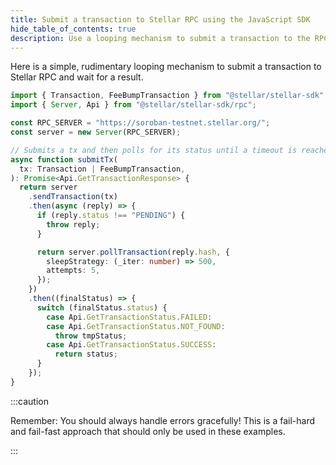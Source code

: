 ```yaml
---
title: Submit a transaction to Stellar RPC using the JavaScript SDK
hide_table_of_contents: true
description: Use a looping mechanism to submit a transaction to the RPC.
---
```


Here is a simple, rudimentary looping mechanism to submit a transaction to Stellar RPC and wait for a result.

```typescript
import { Transaction, FeeBumpTransaction } from "@stellar/stellar-sdk";
import { Server, Api } from "@stellar/stellar-sdk/rpc";

const RPC_SERVER = "https://soroban-testnet.stellar.org/";
const server = new Server(RPC_SERVER);

// Submits a tx and then polls for its status until a timeout is reached.
async function submitTx(
  tx: Transaction | FeeBumpTransaction,
): Promise<Api.GetTransactionResponse> {
  return server
    .sendTransaction(tx)
    .then(async (reply) => {
      if (reply.status !== "PENDING") {
        throw reply;
      }

      return server.pollTransaction(reply.hash, {
        sleepStrategy: (_iter: number) => 500,
        attempts: 5,
      });
    })
    .then((finalStatus) => {
      switch (finalStatus.status) {
        case Api.GetTransactionStatus.FAILED:
        case Api.GetTransactionStatus.NOT_FOUND:
          throw tmpStatus;
        case Api.GetTransactionStatus.SUCCESS:
          return status;
      }
    });
}
```

:::caution

Remember: You should always handle errors gracefully! This is a fail-hard and fail-fast approach that should only be used in these examples.

:::
